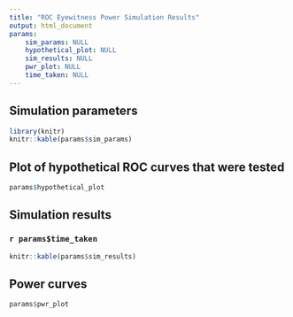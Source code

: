 ```yaml
---
title: "ROC Eyewitness Power Simulation Results"
output: html_document
params: 
    sim_params: NULL
    hypothetical_plot: NULL
    sim_results: NULL
    pwr_plot: NULL
    time_taken: NULL
---
```


## Simulation parameters
```r
library(knitr)
knitr::kable(params$sim_params)
```

## Plot of hypothetical ROC curves that were tested
```r
params$hypothetical_plot
```

## Simulation results
### `r params$time_taken`
```r
knitr::kable(params$sim_results)
```

## Power curves
```r
params$pwr_plot
```

